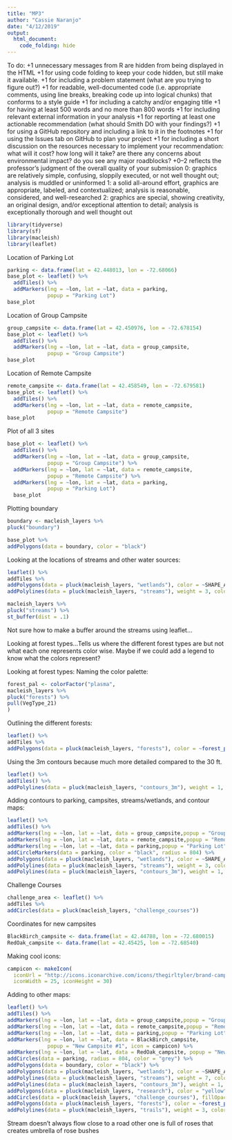 ```yaml
---
title: "MP3"
author: "Cassie Naranjo"
date: "4/12/2019"
output:
  html_document:
    code_folding: hide
---
```

To do:
+1 unnecessary messages from R are hidden from being displayed in the HTML
+1 for using code folding to keep your code hidden, but still make it available.
+1 for including a problem statement (what are you trying to figure out?)
+1 for readable, well-documented code (i.e. appropriate comments, using line breaks, breaking code up into logical chunks) that conforms to a style guide
+1 for including a catchy and/or engaging title
+1 for having at least 500 words and no more than 800 words
+1 for including relevant external information in your analysis
+1 for reporting at least one actionable recommendation (what should Smith DO with your findings?)
+1 for using a GitHub repository and including a link to it in the footnotes
+1 for using the Issues tab on GitHub to plan your project
+1 for including a short discussion on the resources necessary to implement your recommendation:
what will it cost?
how long will it take?
are there any concerns about environmental impact?
do you see any major roadblocks?
+0–2 reflects the professor’s judgment of the overall quality of your submission
0: graphics are relatively simple, confusing, sloppily executed, or not well thought out; analysis is muddled or uninformed
1: a solid all-around effort, graphics are appropriate, labeled, and contextualized; analysis is reasonable, considered, and well-researched
2: graphics are special, showing creativity, an original design, and/or exceptional attention to detail; analysis is exceptionally thorough and well thought out

```r
library(tidyverse)
library(sf)
library(macleish)
library(leaflet)
```
Location of Parking Lot 
```r
parking <- data.frame(lat = 42.448013, lon = -72.68066)
base_plot <- leaflet() %>%
  addTiles() %>%
  addMarkers(lng = ~lon, lat = ~lat, data = parking,
             popup = "Parking Lot")
base_plot
```
Location of Group Campsite 
```r
group_campsite <- data.frame(lat = 42.450976, lon = -72.678154)
base_plot <- leaflet() %>%
  addTiles() %>%
  addMarkers(lng = ~lon, lat = ~lat, data = group_campsite,
             popup = "Group Campsite")
base_plot
```
Location of Remote Campsite
```r
remote_campsite <- data.frame(lat = 42.458549, lon = -72.679581)
base_plot <- leaflet() %>%
  addTiles() %>%
  addMarkers(lng = ~lon, lat = ~lat, data = remote_campsite,
             popup = "Remote Campsite")
base_plot
```

Plot of all 3 sites 
```r
base_plot <- leaflet() %>%
  addTiles() %>%
  addMarkers(lng = ~lon, lat = ~lat, data = group_campsite,
             popup = "Group Campsite") %>%
  addMarkers(lng = ~lon, lat = ~lat, data = remote_campsite,
             popup = "Remote Campsite") %>%
  addMarkers(lng = ~lon, lat = ~lat, data = parking,
             popup = "Parking Lot") 
  base_plot
```

Plotting boundary
```r
boundary <- macleish_layers %>% 
pluck("boundary")

base_plot %>%
addPolygons(data = boundary, color = "black")
```
Looking at the locations of streams and other water sources:
```r
leaflet() %>%
addTiles %>% 
addPolygons(data = pluck(macleish_layers, "wetlands"), color = ~SHAPE_AREA, popup = ~IT_VALDESC) %>%
addPolylines(data = pluck(macleish_layers, "streams"), weight = 3, color = "orange")
```

```r
macleish_layers %>%
pluck("streams") %>%
st_buffer(dist = .1)
```
Not sure how to make a buffer around the streams using leaflet...

Looking at forest types...Tells us where the different forest types are but not what each one represents color wise. Maybe if we could add a legend to know what the colors represent?


Looking at forest types:
Naming the color palette:
```r
forest_pal <- colorFactor("plasma", 
macleish_layers %>%
pluck("forests") %>%
pull(VegType_21)
)
```
Outlining the different forests:
```r
leaflet() %>%
addTiles %>% 
addPolygons(data = pluck(macleish_layers, "forests"), color = ~forest_pal(VegType_21), fillOpacity = 0.8, weight = 0.1, popup = ~Sheet1__Na)
```

Using the 3m contours because much more detailed compared to the 30 ft.
```r
leaflet() %>%
addTiles() %>%
addPolylines(data = pluck(macleish_layers, "contours_3m"), weight = 1, color = "red") 
```
Adding contours to parking, campsites, streams/wetlands, and contour maps:
```r
leaflet() %>%
addTiles() %>%
addMarkers(lng = ~lon, lat = ~lat, data = group_campsite,popup = "Group Campsite") %>%
addMarkers(lng = ~lon, lat = ~lat, data = remote_campsite,popup = "Remote Campsite") %>%
addMarkers(lng = ~lon, lat = ~lat, data = parking,popup = "Parking Lot") %>%
addCircleMarkers(data = parking, color = "black", radius = 804) %>%
addPolygons(data = pluck(macleish_layers, "wetlands"), color = ~SHAPE_AREA, popup = ~IT_VALDESC) %>%
addPolylines(data = pluck(macleish_layers, "streams"), weight = 3, color = "orange") %>%
addPolylines(data = pluck(macleish_layers, "contours_3m"), weight = 1, color = "red")
```
Challenge Courses
```r
challenge_area <- leaflet() %>%
addTiles %>% 
addCircles(data = pluck(macleish_layers, "challenge_courses"))
```
Coordinates for new campsites
```r
BlackBirch_campsite <- data.frame(lat = 42.44788, lon = -72.680015)
RedOak_campsite <- data.frame(lat = 42.45425, lon = -72.68540)
```
Making cool icons: 
```r
campicon <- makeIcon(
  iconUrl = "http://icons.iconarchive.com/icons/thegirltyler/brand-camp/256/Camp-Fire-Stories-icon.png",
  iconWidth = 25, iconHeight = 30)
```
Adding to other maps:
```r
leaflet() %>%
addTiles() %>%
addMarkers(lng = ~lon, lat = ~lat, data = group_campsite,popup = "Group Campsite") %>%
addMarkers(lng = ~lon, lat = ~lat, data = remote_campsite,popup = "Remote Campsite") %>%
addMarkers(lng = ~lon, lat = ~lat, data = parking,popup = "Parking Lot") %>%
addMarkers(lng = ~lon, lat = ~lat, data = BlackBirch_campsite,
             popup = "New Campsite #1", icon = campicon) %>%
addMarkers(lng = ~lon, lat = ~lat, data = RedOak_campsite, popup = "New Campsite #2", icon = campicon) %>%
addCircles(data = parking, radius = 804, color = "grey") %>%
addPolygons(data = boundary, color = "black") %>%
addPolygons(data = pluck(macleish_layers, "wetlands"), color = ~SHAPE_AREA, popup = ~IT_VALDESC) %>%
addPolylines(data = pluck(macleish_layers, "streams"), weight = 7, color = "navy") %>%
addPolylines(data = pluck(macleish_layers, "contours_3m"), weight = 1, color = "red") %>%
addPolygons(data = pluck(macleish_layers, "research"), color = "yellow") %>%
addCircles(data = pluck(macleish_layers, "challenge_courses"), fillOpacity = 1) %>%
addPolygons(data = pluck(macleish_layers, "forests"), color = ~forest_pal(VegType_21), fillOpacity = 0.5, weight = 0.1, popup = ~Sheet1__Na) %>%
addPolylines(data = pluck(macleish_layers, "trails"), weight = 3, color = "black")
```

Stream doesn't always flow 
close to a road 
other one is full of roses that creates umbrella of rose bushes 

